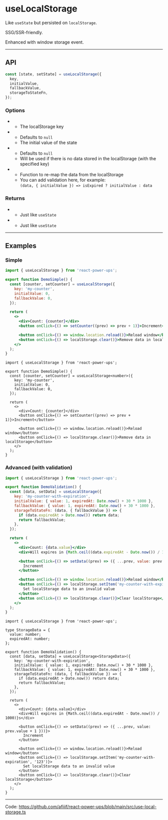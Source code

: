 


# useLocalStorage

Like `useState` but persisted on `localStorage`.

SSG/SSR-friendly.

Enhanced with window storage event.

<hr className="custom-hr" />

## API

```js
const [state, setState] = useLocalStorage({
  key,
  initialValue,
  fallbackValue,
  storageToStateFn,
});
```

### Options

- <Param name="key" type="string" isRequired />

  - The localStorage key

- <Param name="initialValue" type="any (T)" isRequired={false} />

  - Defaults to `null`
  - The initial value of the state

- <Param name="fallbackValue" type="any (T)" isRequired={false} />

  - Defaults to `null`
  - Will be used if there is no data stored in the localStorage (with the specified key)

- <Param
    name="storageToStateFn"
    type="(state: T, { initialValue, fallbackValue }) => any"
    isRequired={false}
  />

  - Function to re-map the data from the localStorage
  - You can add validation here, for example:<br />`(data, { initialValue }) => isExpired ? initialValue : data`

### Returns

- <Param name="state" type="T (generic)" />

  - Just like `useState`

- <Param name="setState" type="SetStateAction" />

  - Just like `useState`

<hr className="custom-hr" />

## Examples

### Simple

<BrowserWindow>
  <DemoSimple />
</BrowserWindow>

<Tabs>
<TabItem value="JS" label="JS">

```jsx
import { useLocalStorage } from 'react-power-ups';

export function DemoSimple() {
  const [counter, setCounter] = useLocalStorage({
    key: 'my-counter',
    initialValue: 0,
    fallbackValue: 0,
  });

  return (
    <>
      <div>Count: {counter}</div>
      <button onClick={() => setCounter((prev) => prev + 1)}>Increment</button>

      <button onClick={() => window.location.reload()}>Reload window</button>
      <button onClick={() => localStorage.clear()}>Remove data in localStorage</button>
    </>
  );
}
```

</TabItem>
<TabItem value="TS" label="TS" default>

```tsx
import { useLocalStorage } from 'react-power-ups';

export function DemoSimple() {
  const [counter, setCounter] = useLocalStorage<number>({
    key: 'my-counter',
    initialValue: 0,
    fallbackValue: 0,
  });

  return (
    <>
      <div>Count: {counter}</div>
      <button onClick={() => setCounter((prev) => prev + 1)}>Increment</button>

      <button onClick={() => window.location.reload()}>Reload window</button>
      <button onClick={() => localStorage.clear()}>Remove data in localStorage</button>
    </>
  );
}
```

</TabItem>
</Tabs>

### Advanced (with validation)

<BrowserWindow>
  <DemoAdvanced />
</BrowserWindow>

<Tabs>
<TabItem value="JS" label="JS">

```jsx
import { useLocalStorage } from 'react-power-ups';

export function DemoValidation() {
  const [data, setData] = useLocalStorage({
    key: 'my-counter-with-expiration',
    initialValue: { value: 1, expiredAt: Date.now() + 30 * 1000 },
    fallbackValue: { value: 1, expiredAt: Date.now() + 30 * 1000 },
    storageToStateFn: (data, { fallbackValue }) => {
      if (data.expiredAt > Date.now()) return data;
      return fallbackValue;
    },
  });

  return (
    <>
      <div>Count: {data.value}</div>
      <div>Will expires in {Math.ceil((data.expiredAt - Date.now()) / 1000)}s</div>

      <button onClick={() => setData((prev) => ({ ...prev, value: prev.value + 1 }))}>
        Increment
      </button>

      <button onClick={() => window.location.reload()}>Reload window</button>
      <button onClick={() => localStorage.setItem('my-counter-with-expiration', '123')}>
        Set localStorage data to an invalid value
      </button>
      <button onClick={() => localStorage.clear()}>Clear localStorage</button>
    </>
  );
}
```

</TabItem>
<TabItem value="TS" label="TS" default>

```tsx
import { useLocalStorage } from 'react-power-ups';

type StorageData = {
  value: number;
  expiredAt: number;
};

export function DemoValidation() {
  const [data, setData] = useLocalStorage<StorageData>({
    key: 'my-counter-with-expiration',
    initialValue: { value: 1, expiredAt: Date.now() + 30 * 1000 },
    fallbackValue: { value: 1, expiredAt: Date.now() + 30 * 1000 },
    storageToStateFn: (data, { fallbackValue }) => {
      if (data.expiredAt > Date.now()) return data;
      return fallbackValue;
    },
  });

  return (
    <>
      <div>Count: {data.value}</div>
      <div>Will expires in {Math.ceil((data.expiredAt - Date.now()) / 1000)}s</div>

      <button onClick={() => setData((prev) => ({ ...prev, value: prev.value + 1 }))}>
        Increment
      </button>

      <button onClick={() => window.location.reload()}>Reload window</button>
      <button onClick={() => localStorage.setItem('my-counter-with-expiration', '123')}>
        Set localStorage data to an invalid value
      </button>
      <button onClick={() => localStorage.clear()}>Clear localStorage</button>
    </>
  );
}
```

</TabItem>
</Tabs>

<hr className="custom-hr" />

Code: https://github.com/afiiif/react-power-ups/blob/main/src/use-local-storage.ts
